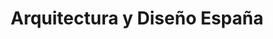 ---
title: Arquitectura y Diseño España
slug: arquitectura-diseno-espana
month: 10
year: 2022
excerpt: Cada espacio es como un lienzo que cuenta su historia y se transforma con el tiempo
imageSrc: AyD_aagnes_portada.jpg
variant: article
embeddedImages:
  - AyD_Aagnes_0001.jpg
  - AyD_Aagnes_0002.jpg
---